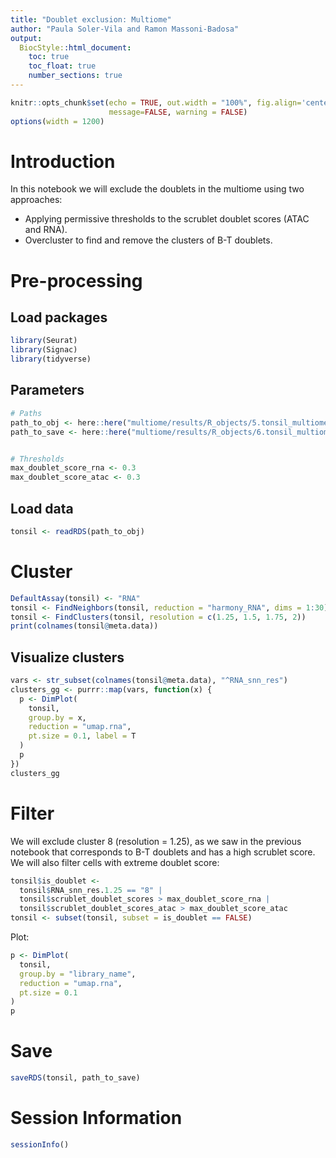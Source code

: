 ```yaml
---
title: "Doublet exclusion: Multiome"
author: "Paula Soler-Vila and Ramon Massoni-Badosa"
output: 
  BiocStyle::html_document:
    toc: true
    toc_float: true
    number_sections: true
---
```


```r
knitr::opts_chunk$set(echo = TRUE, out.width = "100%", fig.align='center', 
                      message=FALSE, warning = FALSE)
options(width = 1200)
```


# Introduction

In this notebook we will exclude the doublets in the multiome using two approaches:

- Applying permissive thresholds to the scrublet doublet scores (ATAC and RNA).
- Overcluster to find and remove the clusters of B-T doublets.


# Pre-processing 

## Load packages

```r
library(Seurat)
library(Signac)
library(tidyverse)
```


## Parameters

```r
# Paths
path_to_obj <- here::here("multiome/results/R_objects/5.tonsil_multiome_integrated_using_wnn.rds")
path_to_save <- here::here("multiome/results/R_objects/6.tonsil_multiome_integrated_using_wnn_no_doublets.rds")


# Thresholds
max_doublet_score_rna <- 0.3
max_doublet_score_atac <- 0.3
```


## Load data

```r
tonsil <- readRDS(path_to_obj)
```


# Cluster


```r
DefaultAssay(tonsil) <- "RNA"
tonsil <- FindNeighbors(tonsil, reduction = "harmony_RNA", dims = 1:30)
tonsil <- FindClusters(tonsil, resolution = c(1.25, 1.5, 1.75, 2))
print(colnames(tonsil@meta.data))
```


## Visualize clusters

```r
vars <- str_subset(colnames(tonsil@meta.data), "^RNA_snn_res")
clusters_gg <- purrr::map(vars, function(x) {
  p <- DimPlot(
    tonsil,
    group.by = x,
    reduction = "umap.rna",
    pt.size = 0.1, label = T
  )
  p
})
clusters_gg
```


# Filter

We will exclude cluster 8 (resolution = 1.25), as we saw in the previous notebook that corresponds to B-T doublets and has a high scrublet score. We will also filter cells with extreme doublet score:

```r
tonsil$is_doublet <- 
  tonsil$RNA_snn_res.1.25 == "8" |
  tonsil$scrublet_doublet_scores > max_doublet_score_rna |
  tonsil$scrublet_doublet_scores_atac > max_doublet_score_atac
tonsil <- subset(tonsil, subset = is_doublet == FALSE)
```

Plot:

```r
p <- DimPlot(
  tonsil,
  group.by = "library_name",
  reduction = "umap.rna",
  pt.size = 0.1
)
p
```


# Save

```r
saveRDS(tonsil, path_to_save)
```


# Session Information

```r
sessionInfo()
```

